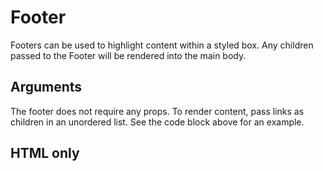 
<Meta title="Components/Footer" component={Footer} argTypes={argTypes} />

# Footer

Footers can be used to highlight content within a styled box. Any children passed to the Footer will be rendered into the main body.


<Canvas>
  <Story story={stories.Default} name="Default" />
</Canvas>

## Arguments

The footer does not require any props. To render content, pass links as children in an unordered list. See the code block above for an example.

## HTML only

<Canvas>
  <Story story={stories.HTML} name="html" />
</Canvas>
